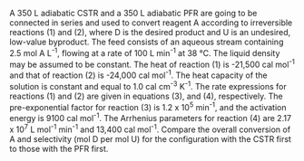 
A 350 L adiabatic CSTR and a 350 L adiabatic PFR are going to be connected in series and used to convert reagent A according to irreversible reactions (1) and (2), where D is the desired product and U is an undesired, low-value byproduct. The feed consists of an aqueous stream containing 2.5 mol A L^-1^, flowing at a rate of 100 L min^-1^ at 38 °C. The liquid density may be assumed to be constant. The heat of reaction (1) is -21,500 cal mol^-1^ and that of reaction (2) is -24,000 cal mol^-1^. The heat capacity of the solution is constant and equal to 1.0 cal cm^-3^ K^-1^. The rate expressions for reactions (1) and (2) are given in equations (3), and (4), respectively. The pre-exponential factor for reaction (3) is 1.2 x 10^5^ min^-1^, and the activation energy is 9100 cal mol^-1^. The Arrhenius parameters for reaction (4) are 2.17 x 10^7^ L mol^-1^ min^-1^ and 13,400 cal mol^-1^. Compare the overall conversion of A and selectivity (mol D per mol U) for the configuration with the CSTR first to those with the PFR first.